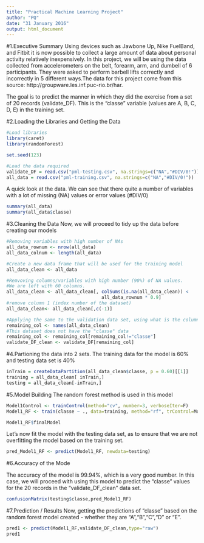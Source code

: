 ```yaml
---
title: "Practical Machine Learning Project"
author: "PQ"
date: "31 January 2016"
output: html_document
---
```


#1.Executive Summary
Using devices such as Jawbone Up, Nike FuelBand, and Fitbit it is now possible to collect a large amount of data about personal activity relatively inexpensively.  In this project, we will be using the data collected from accelerometers on the belt, forearm, arm, and dumbell of 6 participants. They were asked to perform barbell lifts correctly and incorrectly in 5 different ways.The data for this project come from this source: http://groupware.les.inf.puc-rio.br/har. 

The goal is to predict the manner in which they did the exercise from a set of 20 records (validate_DF). This is the "classe" variable (values are A, B, C, D, E) in the training set. 

#2.Loading the Libraries and Getting the Data

```r
#Load libraries
library(caret)
library(randomForest)

set.seed(123)

#Load the data required
validate_DF = read.csv("pml-testing.csv", na.strings=c("NA","#DIV/0!")) 
all_data = read.csv("pml-training.csv", na.strings=c("NA","#DIV/0!"))
```


A quick look at the data. We can see that there quite a number of variables with a lot of missing (NA) values or error values (#DIV/0)
```r
summary(all_data)
summary(all_data$classe)
```


#3.Cleaning the Data
Now, we will proceed to tidy up the data before creating our models
```r
#Removing variables with high number of NAs
all_data_rownum <- nrow(all_data)
all_data_colnum <- length(all_data)

#Create a new data frame that will be used for the training model
all_data_clean <- all_data

#Remvoving columns/variables with high number (90%) of NA values.
#We are left with 60 columns.
all_data_clean <- all_data_clean[, colSums(is.na(all_data_clean)) < 
                                   all_data_rownum * 0.9]
#remove column 1 (index number of the dataset)
all_data_clean<- all_data_clean[,c(-1)] 

#Applying the same to the validation data set, using what is the column names that is left
remaining_col <- names(all_data_clean)
#This dataset does not have the "classe" data
remaining_col <- remaining_col[remaining_col!="classe"] 
validate_DF_clean <- validate_DF[remaining_col]
```

#4.Partioning the data into 2 sets.
The training data for the model is 60% and testing data set is 40%
```r

inTrain = createDataPartition(all_data_clean$classe, p = 0.60)[[1]]
training = all_data_clean[ inTrain,]
testing = all_data_clean[-inTrain,]

```


#5.Model Building
The random forest method is used in this model
```r
Model1Control <- trainControl(method="cv", number=3, verboseIter=F)
Model1_RF <- train(classe ~ ., data=training, method="rf", trControl=Model1Control)

Model1_RF$finalModel
```

Let's now fit the model with the testing data set, as to ensure that we are not overfitting the model based on the training set.

```r
pred_Model1_RF <- predict(Model1_RF, newdata=testing)
```


#6.Accuracy of the Mode

The accuracy of the model is 99.94%, which is a very good number. In this case, we will proceed with using this model to predict the "classe" values for the 20 records in the "validate_DF_clean" data set.

```r
confusionMatrix(testing$classe,pred_Model1_RF)
```

#7.Prediction / Results
Now, getting the predictions of "classe" based on the random forest model created - whether they are "A","B","C","D" or "E".
```r
pred1 <- predict(Model1_RF,validate_DF_clean,type="raw")
pred1
```
